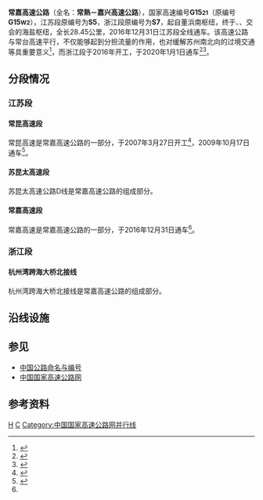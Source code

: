 {{中国高速公路信息框
| 编号 = G1521
| 名称 = 常熟－嘉兴高速公路
| 地圖 = 
|照片 = G1521 Changshu-Jiaxing Expressway near Chenfeng Road.jpg
|照片标题 = 常嘉高速公路昆山段，摄于晨风路附近
| 路線簡稱 = 常嘉
| 最近通車日期 = 2020年1月1日
| 總長度 = 28.45公里
| 起點 = [[江苏省|江苏省]][[苏州市|苏州市]][[常熟市|常熟市]]{{China Expwy Name|G1522}}董浜南枢纽
| 終點 = [[浙江省|浙江省]][[嘉兴市|嘉兴市]][[平湖市|平湖市]]{{China Expwy Name|G15}}、{{China Expwy Name|G92}}及{{China Expwy Name|S11|P=ZHEJIANG}}海盐枢纽
| 出口處數 = 19
| 服务区数 = 3
| 附加圖片 = 
| 附加圖片注释 = 
}}
{{中国高速公路信息框
| 省名 = Jiangsu
| 编号 = S5
| 省名2 = Zhejiang
| 编号2 = S7
| 自定头部 = [[File:Jiangsu_Expwy_S5_sign_with_name.svg|100px]] [[File:Zhejiang_Expwy_S7_sign_with_name.svg|100px]]
| 名称 = 常嘉高速公路(江苏段) 杭州湾跨海大桥北接线(浙江段)
| 地圖 = 
| 路線簡稱 = 常嘉
| 最近通車日期 = 2020年1月1日
| 總長度 =  28.45公里
| 起點 = [[常台高速公路|常台高速公路]]董浜南立交
| 終點 = [[沈海高速公路|沈海高速公路]]、[[乍嘉苏高速公路|乍嘉苏高速公路]]、[[杭州湾环线高速公路|杭州湾环线高速公路]]海盐立交
| 出口處數 = 19
| 服务区数 = 3
| 附加圖片 = 
| 附加圖片注释 = 
}}

'''常嘉高速公路'''（全名：'''常熟－嘉兴高速公路'''），国家高速编号'''G15<small>21</small>'''（原编号'''G15<small>W2</small>'''），江苏段原编号为'''S5'''，浙江段原编号为'''S7'''，起自{{China Expwy Name|G1522}}董浜南枢纽，终于{{China Expwy Name|G15}}、{{China Expwy Name|G92}}、{{China Expwy Name|S11|P=Zhejiang}}交会的海盐枢纽，全长28.45公里，2016年12月31日江苏段全线通车。该高速公路与常台高速平行，不仅能够起到分担流量的作用，也对缓解苏州南北向的过境交通等具重要意义<ref name=":0">{{cite web|url=http://js.qq.com/a/20170101/003152.htm?qqcom_pgv_from=aio|title=常嘉高速公路通车 可缓解苏州南北向过境交通|publisher=荔枝网|date=2017-01-01|access-date=2017-01-04|archive-url=https://web.archive.org/web/20170104173105/http://js.qq.com/a/20170101/003152.htm?qqcom_pgv_from=aio|archive-date=2017-01-04|dead-url=no}}</ref>，而浙江段于2016年开工，于2020年1月1日通车<ref>{{Cite web|title=杭州湾跨海大桥北接线(二期)工程开工 三年后宁波到苏州车程望2小时左右-浙商网-浙江在线|url=http://biz.zjol.com.cn/system/2016/05/24/021162448.shtml|accessdate=2019-10-21|work=biz.zjol.com.cn|archive-date=2019-10-21|archive-url=https://web.archive.org/web/20191021150853/http://biz.zjol.com.cn/system/2016/05/24/021162448.shtml|dead-url=no}}</ref><ref>{{Cite web|title=杭州湾大桥北接线（二期）1月1日零时起正式开通|url=http://www.jiaxing.gov.cn/art/2019/12/31/art_1578779_41397277.html|accessdate=2019-12-31|work=www.jiaxing.gov.cn|archive-date=2020-11-29|archive-url=https://web.archive.org/web/20201129221557/http://www.jiaxing.gov.cn/art/2019/12/31/art_1578779_41397277.html}}</ref>。

==分段情况==
===江苏段===
====常昆高速段====
常昆高速是常嘉高速公路的一部分，于2007年3月27日开工<ref>{{Cite web|title=江苏 常昆、苏锡高速公路建成通车 - 中国储运网|url=http://www.chinachuyun.com/news/Transportation/2009-11-26/662.html|accessdate=2020-01-14|work=www.chinachuyun.com|archive-date=2020-09-16|archive-url=https://web.archive.org/web/20200916021119/http://www.chinachuyun.com/news/Transportation/2009-11-26/662.html}}</ref>，2009年10月17日通车<ref>{{Cite web |url = http://www.subaonet.com/2009/1017/391994.shtml |title = 常昆、苏锡两条高速举行通车典礼 |author = 苏州新闻网 |date = 2009-10-17 |accessdate = 2020-01-14 |deadurl = yes |archiveurl = https://web.archive.org/web/20160304104519/http://www.subaonet.com/2009/1017/391994.shtml |archivedate = 2016-03-04 }}</ref>。
====苏昆太高速段====
{{Main|苏昆太高速公路}}
苏昆太高速公路D线是常嘉高速公路的组成部分。
====常嘉高速段====
常嘉高速是常嘉高速公路的一部分，于2016年12月31日通车<ref name=":0" />。
===浙江段===
====杭州湾跨海大桥北接线====
{{Main|杭州湾跨海大桥#连接线}}
杭州湾跨海大桥北接线是常嘉高速公路的组成部分。

==沿线设施==
{{Start expwy exit box|place=1}}
{{Expwy exit item|place=[[苏州市|苏州市]]|place rows=15|type=H|index=H|name=董浜南|highway connection={{China Expwy Name|G1522}}|comment=常熟方向限G1522常熟方向，嘉兴方向限G1522台州方向}}
{{Expwy exit item|type=E|index=|name=白茆|road connection={{中国国道名|204}}}}
{{Expwy exit item|type=E|index=|name=李市|road connection=锡太公路（{{中国省道名|224|P=江苏}}）}}
{{Expwy exit item|type=S|index=|name=石牌}}
{{Expwy exit item|type=H|index=|name=石牌|highway connection={{China Expwy Name|S48|P=Jiangsu}}|comment=苏州绕城东线起点}}
{{Expwy exit item|type=E|index=|name=巴城|road connection={{中国县道名|303|城北西路}}}}
{{Expwy exit item|type=H|index=|name=正仪|highway connection={{China Expwy Name|G2}}<br/>{{China Expwy Name|G42}}|}}
{{Expwy exit item|type=E|index=|name=吴淞江工业区|road connection={{中国县道名|103}}}}
{{Expwy exit item|type=E|index=|name=甪直|road connection=甪直大道（{{中国省道名|343|P=江苏}}）}}
{{Expwy exit item|type=H|index=|name=甪直|highway connection={{China Expwy Name|S58|P=Jiangsu}}|comment=苏州绕城东线终点}}
{{Expwy exit item|type=S|index=|name=澄湖}}
{{Expwy exit item|type=E|index=|name=周庄|road connection={{中国县道名|304|同周公路}}}}
{{Expwy exit item|type=E|index=|name=莘塔|road connection={{中国县道名|004|金莘路}}<br/>吴江大道}}
{{Expwy exit item|type=H|index=|name=汾湖|highway connection={{China Expwy Name|G50}}}}
{{Expwy exit item|type=E|index=|name=芦墟|road connection={{中国国道名|318}}}}
{{Expwy exit item|type=B|place=苏浙界|place rows=1|index=|name=苏浙界}}
{{Expwy exit item|type=P|name=汾湖|place=[[嘉兴市|嘉兴市]]|place rows=8}}
{{Expwy exit item|type=E|name=下甸庙|alias=嘉善北}}
{{Expwy exit item|type=H|index=|name=洪溪|highway connection={{China Expwy Name|S12|P=Zhejiang}}}}
{{Expwy exit item|type=E|index=|name=罗星}}
{{Expwy exit item|type=H|index=|name=步云|highway connection={{China Expwy Name|G60}}<br/>{{China Expwy Name|G92}}|comment=与{{China Expwy Name|G92}}并行路段起点|state=C}}
{{Expwy exit item|type=S|index=|name=南湖|state=C}}
{{Expwy exit item|type=E|index=|name=平湖|road connection={{中国省道名|202|P=浙江}}|state=C}}
{{Expwy exit item|type=H|index=|name=海盐|highway connection={{China Expwy Name|G15}}<br/>{{China Expwy Name|G92}}<br/>{{China Expwy Name|S11|P=Zhejiang}}|state=C|comment=与{{China Expwy Name|G92}}并行路段终点，常熟方向无G92外圈方向匝道，往S11限嘉兴方向入、常熟方向出}}
{{End expwy exit box|place=1}}
==参见==
*[[中国公路命名与编号|中国公路命名与编号]]
*[[中国国家高速公路网|中国国家高速公路网]]
==参考资料==
{{reflist}}
{{中国国家高速公路网}}
{{江苏省高速公路}}
{{浙江省高速公路}}

[[Category:浙江省高速公路|H]]
[[Category:江苏省高速公路|C]]
[[Category:中国国家高速公路网并行线|Category:中国国家高速公路网并行线]]
